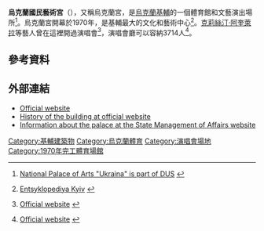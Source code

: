 {{coord|50|25|20.31|N|30|31|16.7|E|type:landmark_region:UA|display=title}}
{{Infobox venue
|name=National Palace of Arts "Ukraina"
| native_name         = Національний палац мистецтв "Україна"
| native_name_lang    = uk
| nickname     = Palace Ukraina
|image=File:Дворец «Украина».jpg
|address=vulytsia Velyka Vasylkivska 103
|location=[[烏克蘭|烏克蘭]][[基輔|基輔]][佩切爾西基區]]
|architect=Yevhenia Marynchenko, Petro Zhylytsky, I.Vainer
|type=[[演唱會|演唱會]]
|owner= 
|construction_start_date=
|opened =1970年4月17日
| seating_type      = Reserved seating
| seating_capacity  = 3714
|website=[http://palace-ukraine.com/en Official website]
}}
'''烏克蘭國民藝術宮'''（{{lang-uk|Національний палац мистецтв "Україна"}}），又稱烏克蘭宮，是[[烏克蘭|烏克蘭]][[基輔|基輔]]的一個體育館和文藝演出場所<ref>[http://www.dus.gov.ua/cult_edu.phtml?ai=cult_edu3 National Palace of Arts "Ukraina" is part of DUS] {{webarchive|url=https://web.archive.org/web/20131106041220/http://www.dus.gov.ua/cult_edu.phtml?ai=cult_edu3 |date=2013-11-06 }}</ref>。烏克蘭宮開幕於1970年，是基輔最大的文化和藝術中心<ref>{{uk icon}} [http://wek.kiev.ua/uk/Палац_Україна Entsyklopediya Kyiv] {{Wayback|url=http://wek.kiev.ua/uk/%D0%9F%D0%B0%D0%BB%D0%B0%D1%86_%D0%A3%D0%BA%D1%80%D0%B0%D1%97%D0%BD%D0%B0 |date=20160326112643 }}</ref>。[[克莉絲汀·阿奎萊拉|克莉絲汀·阿奎萊拉]]等藝人曾在這裡開過演唱會<ref>{{uk icon}} [http://palace-ukraina.kiev.ua/new/hist.html Official website] {{webarchive|url=https://web.archive.org/web/20080917211155/http://palace-ukraina.kiev.ua/new/hist.html |date=2008-09-17 }}</ref>，演唱會廳可以容納3714人<ref>{{uk icon}} [http://palace-ukraina.kiev.ua/new/gall1.html Official website] {{webarchive|url=https://web.archive.org/web/20081019214146/http://palace-ukraina.kiev.ua/new/gall1.html |date=2008-10-19 }}</ref>。

==參考資料==
{{reflist}}

==外部連結==
* [http://palace-ukraine.com/ Official website] {{uk icon}}
* [https://web.archive.org/web/20160304041856/http://palace-ukraine.com/palace-ukraine/ History of the building at official website] {{uk icon}}
* [https://web.archive.org/web/20131106041220/http://www.dus.gov.ua/cult_edu.phtml?ai=cult_edu3 Information about the palace at the State Management of Affairs website]

[[Category:基輔建築物|Category:基輔建築物]]
[[Category:烏克蘭體育|Category:烏克蘭體育]]
[[Category:演唱會場地|Category:演唱會場地]]
[[Category:1970年完工體育場館|Category:1970年完工體育場館]]